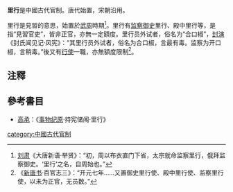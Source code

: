 '''里行'''是中國古代官制。唐代始置，宋朝沿用。

里行是見習的意思，始置於[[武周|武周]]時期<ref>[[刘肃|刘肃]]《大唐新语·举贤》：“初，周以布衣直门下省，太宗就命监察里行，俄拜监察御史。‘里行’之名，自周始也。”</ref>。里行有[[监察御史|监察御史]]里行、殿中里行等，是指“見習官吏”，皆非正官，亦無一定額度。里行员外试者，俗名为“合口椒”，[[封演|封演]]《封氏闻见记·风宪》：“其里行员外试者，俗名为合口椒，言最有毒。监察为开口椒，言稍毒。”後又有[[行使|行使]]一職，亦無額度限制<ref>《[[新唐书|新唐书]]·百官志三》：“开元七年……又置御史里行使、殿中里行使、监察里行使，以未为正官，无员数。”</ref>。

== 注釋 ==
{{reflist}}

== 參考書目 ==
*[[高承|高承]]：《[[事物纪原|事物纪原]]·持宪储闱·里行》
[[category:中國古代官制|category:中國古代官制]]